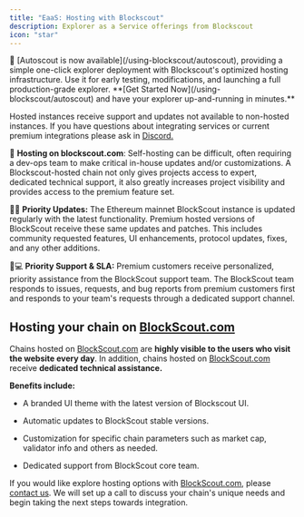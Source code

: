 ```yaml
---
title: "EaaS: Hosting with Blockscout"
description: Explorer as a Service offerings from Blockscout
icon: "star"
---
```


<Tip>
🚗 [Autoscout is now available](/using-blockscout/autoscout), providing a simple one-click explorer deployment with Blockscout's optimized hosting infrastructure. Use it for early testing, modifications, and launching a full production-grade explorer. **[Get Started Now](/using-blockscout/autoscout) and have your explorer up-and-running in minutes.**

</Tip>

Hosted instances receive support and updates not available to non-hosted instances. If you have questions about integrating services or current premium integrations please ask in [Discord.](https://discord.gg/XmNatGKbPS)

🚄 **Hosting on blockscout.com**: Self-hosting can be difficult, often requiring a dev-ops team to make critical in-house updates and/or customizations. A Blockscout-hosted chain not only gives projects access to expert, dedicated technical support, it also greatly increases project visibility and provides access to the premium feature set.

👩🏻 **Priority Updates:** The Ethereum mainnet BlockScout instance is updated regularly with the latest functionality. Premium hosted versions of BlockScout receive these same updates and patches. This includes community requested features, UI enhancements, protocol updates, fixes, and any other additions.

👨💻 **Priority Support & SLA:** Premium customers receive personalized, priority assistance from the BlockScout support team. The BlockScout team responds to issues, requests, and bug reports from premium customers first and responds to your team's requests through a dedicated support channel.

## Hosting your chain on [BlockScout.com](http://blockscout.com/)

Chains hosted on [BlockScout.com](http://blockscout.com/) are **highly visible to the users who visit the website every day**. In addition, chains hosted on [BlockScout.com](http://blockscout.com/) receive **dedicated technical assistance.**

**Benefits include:**

* A branded UI theme with the latest version of Blockscout UI.

* Automatic updates to BlockScout stable versions.

* Customization for specific chain parameters such as market cap, validator info and others as needed.

* Dedicated support from BlockScout core team.

If you would like explore hosting options with [BlockScout.com](http://blockscout.com/), please [contact us](https://discord.com/invite/ZUnrZTK). We will set up a call to discuss your chain's unique needs and begin taking the next steps towards integration.


